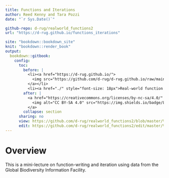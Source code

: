 ```yaml
---
title: Functions and Iterations
author: Reed Kenny and Tara Pozzi
date: "`r Sys.Date()`"

github-repo: d-rug/realworld_functions2
url: "https://d-rug.github.io/functions_iterations"

site: "bookdown::bookdown_site"
knit: "bookdown::render_book"
output:
  bookdown::gitbook:
    config:
      toc:
        before: |
          <li><a href="https://d-rug.github.io/">
            <img src="https://github.com/d-rug/d-rug.github.io/raw/main/DRUG_final_cobalt.png" style="height: 100%; width: 100%; object-fit: contain" />
          </a></li>
          <li><a href="./" style="font-size: 18px">Real-world function writing</a></li>
        after: |
          <a href="https://creativecommons.org/licenses/by-nc-sa/4.0/" target="_blank">
            <img alt="CC BY-SA 4.0" src="https://img.shields.io/badge/License-CC%20BY--NC--SA%204.0-lightgrey.svg" style="float: right; padding-right: 10px;" />
          </a>
        collapse: section
      sharing: no
      view: https://github.com/d-rug/realworld_functions2/blob/master/%s
      edit: https://github.com/d-rug/realworld_functions2/edit/master/%s
---
```


# Overview {-}

This is a mini-lecture on function-writing and iteration using data from the Global Biodiversity Information Facility. 


